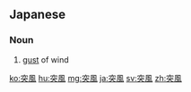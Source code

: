 ==Japanese==
{{ja-kanjitab|とつ|k1=とっ|ふう|k2=ぷう|yomi=o}}

===Noun===
{{ja-noun|とっぷう}}

# [[gust]] of wind

[[ko:突風]]
[[hu:突風]]
[[mg:突風]]
[[ja:突風]]
[[sv:突風]]
[[zh:突風]]